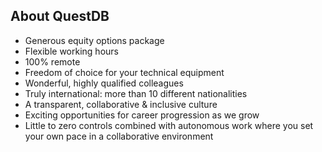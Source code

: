 <h2> About QuestDB</h2>

- Generous equity options package
- Flexible working hours
- 100% remote
- Freedom of choice for your technical equipment
- Wonderful, highly qualified colleagues
- Truly international: more than 10 different nationalities
- A transparent, collaborative & inclusive culture
- Exciting opportunities for career progression as we grow
- Little to zero controls combined with autonomous work where you
  set your own pace in a collaborative environment

